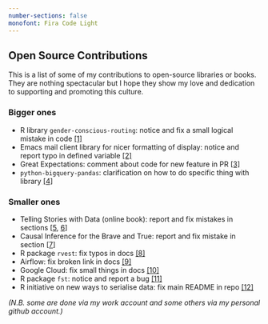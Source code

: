 ```yaml
---
number-sections: false
monofont: Fira Code Light
---
```


## Open Source Contributions

This is a list of some of my contributions to open-source libraries or books. They are nothing spectacular but I hope they show my love and dedication to supporting and promoting this culture.

### Bigger ones

-   R library `gender-conscious-routing`: notice and fix a small logical mistake in code [\[1\]](https://github.com/mpadge/gender-conscious-routing/pull/13)
-   Emacs mail client library for nicer formatting of display: notice and report typo in defined variable [\[2\]](https://github.com/Alexander-Miller/mu4e-column-faces/issues/8)
-   Great Expectations: comment about code for new feature in PR [\[3\]](https://github.com/great-expectations/great_expectations/pull/8907#discussion_r1382344189)
-   `python-bigquery-pandas`: clarification on how to do specific thing with library [\[4\]](https://github.com/googleapis/python-bigquery-pandas/issues/569)

### Smaller ones

-   Telling Stories with Data (online book): report and fix mistakes in sections \[[5](https://github.com/RohanAlexander/telling_stories/issues/91), [6](https://github.com/RohanAlexander/telling_stories/issues/92)\]
-   Causal Inference for the Brave and True: report and fix mistake in section \[[7](https://github.com/matheusfacure/python-causality-handbook/pull/406)\]
-   R package `rvest`: fix typos in docs [\[8\]](https://github.com/tidyverse/rvest/pull/395)
-   Airflow: fix broken link in docs [\[9\]](https://github.com/apache/airflow/pull/25642)
-   Google Cloud: fix small things in docs [\[10\]](https://github.com/GoogleCloudPlatform/professional-services/pull/927)
-   R package `fst`: notice and report a bug [\[11\]](https://github.com/fstpackage/fst/issues/238)
-   R initiative on new ways to serialise data: fix main README in repo [\[12\]](https://github.com/RConsortium/marshalling-wg/pull/1)

*(N.B. some are done via my work account and some others via my personal github account.)*
